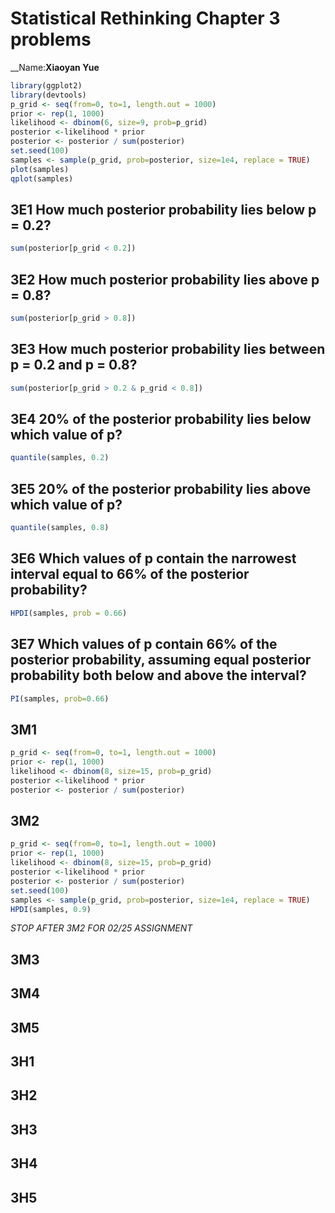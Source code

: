 # Statistical Rethinking Chapter 3 problems

__Name:__Xiaoyan Yue__



```r
library(ggplot2)
library(devtools)
p_grid <- seq(from=0, to=1, length.out = 1000)
prior <- rep(1, 1000)
likelihood <- dbinom(6, size=9, prob=p_grid)
posterior <-likelihood * prior
posterior <- posterior / sum(posterior)
set.seed(100)
samples <- sample(p_grid, prob=posterior, size=1e4, replace = TRUE)
plot(samples)
qplot(samples)
```
## 3E1 How much posterior probability lies below p = 0.2?
```r
sum(posterior[p_grid < 0.2])
```
## 3E2 How much posterior probability lies above p = 0.8?
```r
sum(posterior[p_grid > 0.8])
```
## 3E3 How much posterior probability lies between p = 0.2 and p = 0.8?
```r
sum(posterior[p_grid > 0.2 & p_grid < 0.8])
```
## 3E4 20% of the posterior probability lies below which value of p?
```r
quantile(samples, 0.2)
```
## 3E5 20% of the posterior probability lies above which value of p?  
```r
quantile(samples, 0.8) 
```
## 3E6 Which values of p contain the narrowest interval equal to 66% of the posterior probability? 
```r
HPDI(samples, prob = 0.66)
```

## 3E7 Which values of p contain 66% of the posterior probability, assuming equal posterior probability both below and above the interval?
```r
PI(samples, prob=0.66)
```

## 3M1
```r
p_grid <- seq(from=0, to=1, length.out = 1000)
prior <- rep(1, 1000)
likelihood <- dbinom(8, size=15, prob=p_grid)
posterior <-likelihood * prior
posterior <- posterior / sum(posterior)
```
## 3M2
```r
p_grid <- seq(from=0, to=1, length.out = 1000)
prior <- rep(1, 1000)
likelihood <- dbinom(8, size=15, prob=p_grid)
posterior <-likelihood * prior
posterior <- posterior / sum(posterior)
set.seed(100)
samples <- sample(p_grid, prob=posterior, size=1e4, replace = TRUE)
HPDI(samples, 0.9)
```
_STOP AFTER 3M2 FOR 02/25 ASSIGNMENT_

## 3M3

## 3M4

## 3M5

## 3H1

## 3H2

## 3H3

## 3H4

## 3H5